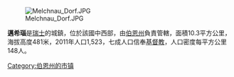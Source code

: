 [[Image:Melchnau_Dorf.JPG|right]]

'''邁希瑙'''是[[瑞士|瑞士]]的城鎮，位於該國中西部，由[[伯恩州|伯恩州]]負責管轄，面積10.3平方公里，海拔高度481米，2011年人口1,523，七成人口信奉[[基督教|基督教]]，人口密度每平方公里148人。

{{Switzerland-geo-stub}}
[[Category:伯恩州的市镇|Category:伯恩州的市镇]]